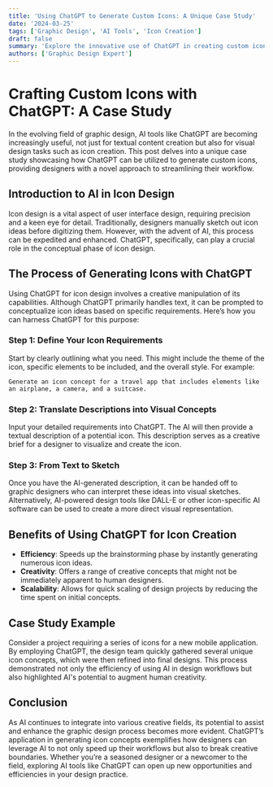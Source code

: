 ```yaml
---
title: 'Using ChatGPT to Generate Custom Icons: A Unique Case Study'
date: '2024-03-25'
tags: ['Graphic Design', 'AI Tools', 'Icon Creation']
draft: false
summary: 'Explore the innovative use of ChatGPT in creating custom icons, offering a fresh perspective on leveraging AI for graphic design tasks.'
authors: ['Graphic Design Expert']
---
```


# Crafting Custom Icons with ChatGPT: A Case Study

In the evolving field of graphic design, AI tools like ChatGPT are becoming increasingly useful, not just for textual content creation but also for visual design tasks such as icon creation. This post delves into a unique case study showcasing how ChatGPT can be utilized to generate custom icons, providing designers with a novel approach to streamlining their workflow.

## Introduction to AI in Icon Design

Icon design is a vital aspect of user interface design, requiring precision and a keen eye for detail. Traditionally, designers manually sketch out icon ideas before digitizing them. However, with the advent of AI, this process can be expedited and enhanced. ChatGPT, specifically, can play a crucial role in the conceptual phase of icon design.

## The Process of Generating Icons with ChatGPT

Using ChatGPT for icon design involves a creative manipulation of its capabilities. Although ChatGPT primarily handles text, it can be prompted to conceptualize icon ideas based on specific requirements. Here’s how you can harness ChatGPT for this purpose:

### Step 1: Define Your Icon Requirements

Start by clearly outlining what you need. This might include the theme of the icon, specific elements to be included, and the overall style. For example:

```plaintext
Generate an icon concept for a travel app that includes elements like an airplane, a camera, and a suitcase.
```

### Step 2: Translate Descriptions into Visual Concepts

Input your detailed requirements into ChatGPT. The AI will then provide a textual description of a potential icon. This description serves as a creative brief for a designer to visualize and create the icon.

### Step 3: From Text to Sketch

Once you have the AI-generated description, it can be handed off to graphic designers who can interpret these ideas into visual sketches. Alternatively, AI-powered design tools like DALL-E or other icon-specific AI software can be used to create a more direct visual representation.

## Benefits of Using ChatGPT for Icon Creation

- **Efficiency**: Speeds up the brainstorming phase by instantly generating numerous icon ideas.
- **Creativity**: Offers a range of creative concepts that might not be immediately apparent to human designers.
- **Scalability**: Allows for quick scaling of design projects by reducing the time spent on initial concepts.

## Case Study Example

Consider a project requiring a series of icons for a new mobile application. By employing ChatGPT, the design team quickly gathered several unique icon concepts, which were then refined into final designs. This process demonstrated not only the efficiency of using AI in design workflows but also highlighted AI's potential to augment human creativity.

## Conclusion

As AI continues to integrate into various creative fields, its potential to assist and enhance the graphic design process becomes more evident. ChatGPT’s application in generating icon concepts exemplifies how designers can leverage AI to not only speed up their workflows but also to break creative boundaries. Whether you’re a seasoned designer or a newcomer to the field, exploring AI tools like ChatGPT can open up new opportunities and efficiencies in your design practice.
